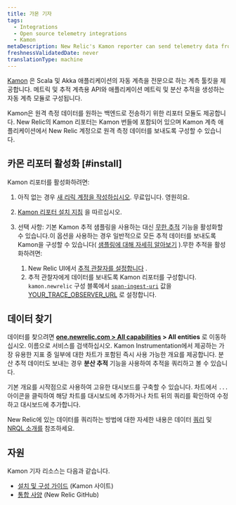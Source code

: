 ```yaml
---
title: 가몬 기자
tags:
  - Integrations
  - Open source telemetry integrations
  - Kamon
metaDescription: New Relic's Kamon reporter can send telemetry data from your Kamon-instrumented applications to your New Relic account.
freshnessValidatedDate: never
translationType: machine
---
```


[Kamon](https://kamon.io/) 은 Scala 및 Akka 애플리케이션의 자동 계측을 전문으로 하는 계측 툴킷을 제공합니다. 메트릭 및 추적 계측용 API와 애플리케이션 메트릭 및 분산 추적을 생성하는 자동 계측 모듈로 구성됩니다.

Kamon은 원격 측정 데이터를 원하는 백엔드로 전송하기 위한 리포터 모듈도 제공합니다. New Relic의 Kamon 리포터는 Kamon 번들에 포함되어 있으며 Kamon 계측 애플리케이션에서 New Relic 계정으로 원격 측정 데이터를 보내도록 구성할 수 있습니다.

## 카몬 리포터 활성화 [#install]

Kamon 리포터를 활성화하려면:

1. 아직 없는 경우 [새 리릭 계정을 작성하십시오](https://newrelic.com/signup). 무료입니다. 영원히요.

2. [Kamon 리포터 설치 지침](https://kamon.io/docs/latest/reporters/newrelic/) 을 따르십시오.

3. 선택 사항: 기본 Kamon 추적 샘플링을 사용하는 대신 [무한 추적](/docs/introduction-infinite-tracing) 기능을 활성화할 수 있습니다.이 옵션을 사용하는 경우 일반적으로 모든 추적 데이터를 보내도록 Kamon을 구성할 수 있습니다( [샘플링에 대해 자세히 알아보기](/docs/distributed-tracing/concepts/how-new-relic-distributed-tracing-works) ).무한 추적을 활성화하려면:

   1. New Relic UI에서 [추적 관찰자를 설정합니다](/docs/infinite-tracing-set-trace-observer#set-up) .
   2. 추적 관찰자에게 데이터를 보내도록 Kamon 리포터를 구성합니다. `kamon.newrelic` 구성 블록에서 [`span-ingest-uri`](https://kamon.io/docs/latest/reporters/newrelic/) 값을 [YOUR_TRACE_OBSERVER_URL](/docs/infinite-tracing-set-trace-observer#ui-endpoints) 로 설정합니다.

<InstallFeedback/>

## 데이터 찾기

데이터를 찾으려면 **[one.newrelic.com > All capabilities](https://one.newrelic.com/all-capabilities) > All entities** 로 이동하십시오. 이름으로 서비스를 검색하십시오. Kamon Instrumentation에서 제공하는 가장 유용한 지표 중 일부에 대한 차트가 포함된 즉시 사용 가능한 개요를 제공합니다. 분산 추적 데이터도 보내는 경우 **분산 추적** 기능을 사용하여 추적을 쿼리하고 볼 수 있습니다.

기본 개요를 시작점으로 사용하여 고유한 대시보드를 구축할 수 있습니다. 차트에서 `...` 아이콘을 클릭하여 해당 차트를 대시보드에 추가하거나 차트 뒤의 쿼리를 확인하여 수정하고 대시보드에 추가합니다.

New Relic에 있는 데이터를 쿼리하는 방법에 대한 자세한 내용은 데이터 [쿼리](/docs/using-new-relic/data/understand-data/query-new-relic-data) 및 [NRQL 소개를](/docs/query-data/nrql-new-relic-query-language/getting-started/introduction-nrql) 참조하세요.

## 자원

Kamon 기자 리소스는 다음과 같습니다.

* [설치 및 구성 가이드](https://kamon.io/docs/latest/reporters/newrelic/) (Kamon 사이트)
* [통합 사양](https://github.com/newrelic/newrelic-exporter-specs/tree/master/kamon) (New Relic GitHub)